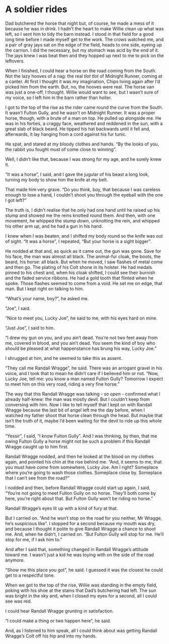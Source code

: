 # A soldier rides

Dad butchered the horse that night but, of course, he made a mess of it because he was in drink. I hadn't the heart to make Willie clean up what was left, so I sent him to tidy the barn instead. I stood in that field for a good long time before I made myself get to the work. The crows watched me, and a pair of gray jays sat on the edge of the field, heads to one side, eyeing up the carrion. I did the necessary, but my stomach was acid by the end of it. The jays knew I was beat then and they hopped up next to me to pick on the leftovers.

When I finished, I could hear a horse on the road coming from the South. Not the lazy hooves of a nag: the real *tlot tlot* of Midnight Runner, coming at a canter. At first I thought it was my imagination, Chips living again after I'd picked him from the earth. But, no, the hooves were real. The horse van was just a one-off, I thought. Willie would want to see, but I wasn't sure of my voice, so I left him in the barn rather than holler.

I got to the top of the rise as the rider came round the curve from the South. It wasn't Fulton Gully, and he wasn't on Midnight Runner. It was a proper horse, though, with a brute of a man on top. He pulled up alongside me. He was in his forties, a craggy face, weathered and reddened in the sun, with a great slab of black beard. He tipped his hat backwards until it fell and, afterwards, it lay hanging from a cord against his fur tunic.

He spat, and stared at my bloody clothes and hands. "By the looks of you, the rabbit you fought must of come close to winning".

Well, I didn't like that, because I was strong for my age, and he surely knew it.

"It was a horse", I said, and I gave the jugular of his beast a long look, turning my body to show him the knife at my belt. 

That made him very grave. "Do you think, boy, that because I was careless enough to lose a hand, I couldn't shoot you through the eyeball with the one I got left?"

The truth is, I didn't realise that he only had one hand until he raised up his stump and showed me the reins knotted round them. And then, with one movement, he whipped the stump *down*, unknotting the rein, and whipped his other arm *up*, and he had a gun in his hand.

I knew when I was beaten, and I shifted my body round so the knife was out of sight. "It was a horse", I repeated, "But your horse is a sight bigger".

He nodded at that and, as quick as it came out, the gun was gone. Save for his face, the man was almost all black. The animal-fur cloak, the boots, the beard, his horse: all black. But when he moved, I saw flashes of metal come and then go. The plating of his Colt shone in its holster.  He had medals pinned to his chest and, when his cloak shifted, I could see their burnish and the faded service ribbons. He had a gold tooth that flinted when he spoke. Those flashes seemed to come from a void. He set me on edge, that man. But I kept right on talking to him.

"What's your name, boy?", he asked me.

"Joe", I said.

"Nice to meet you, Lucky Joe", he said to me, with his eyes hard on mine.

"Just Joe", I said to him.

"I drew my gun on you, and you ain't dead. You're not two feet away from me, covered in blood, and you ain't dead. You seem the kind of boy who should be pleased at what happenstance has brung his way, Lucky Joe."

I shrugged at him, and he seemed to take this as assent.

"They call me Randall Wragge", he said. There was an arrogant gravel in his voice, and I took that to mean he didn't care if I believed him or not. "Now, Lucky Joe, tell me: you know a man named Fulton Gully? Tomorrow I expect to meet him on this very road, riding a very fine horse."

The way that this Randall Wragge was talking - so *open* - confirmed what I already half-knew: the man was mostly devil. But I couldn't keep from conversing with him. Now I like to tell myself that I kept on with Randall Wragge because the last bit of angel left me the day before, when I watched my father shoot that horse clean through the head. But maybe that isn't the truth of it, maybe I'd been waiting for the devil to ride up this whole time.   

"Yessir", I said, "I know Fulton Gully". And I was thinking, by then, that me owing Fulton Gully a horse might not be such a problem if this Randall Wragge caught up to him first.

Randall Wragge nodded, and then he looked at the blood on my clothes again, and pointed his chin at the rise behind me. "And, it seems to me, that you must have *come* from somewhere, Lucky Joe. Am I right? Someplace where you're going to wash those clothes. Someplace close by. Someplace that I can't see from the road?"

I nodded and then, before Randall Wragge could start up again, I said, "You're not going to meet Fulton Gully on no horse. They'll both come by here, you're right about that. But Fulton Gully won't be riding no horse."

Randall Wragge's eyes lit up with a kind of fury at that.

But I carried on. "And he won't stop on the road for you neither, Mr Wragge, he's suspicious like". I stopped for a second because my mouth was dry, and because I thought it polite to give Randall Wragge a chance to shoot me. And, when he didn't, I carried on. "But Fulton Gully will stop for me. He'll stop for me, if I ask him to."

And after I said that, something changed in Randall Wragge's attitude toward me. I wasn't just a kid he was toying with on the side of the road anymore.

"Show me this place you got", he said. I guessed it was the closest he could get to a respectful tone.

When we got to the top of the rise, Willie was standing in the empty field, poking with his shoe at the stains that Dad's butchering had left. The sun was bright in the sky and, when I closed my eyes for a second, all I could see was red.

I could hear Randall Wragge grunting in satisfaction.

"I could make a thing or two happen here", he said. 

And, as I listened to him speak, all I could think about was getting Randall Wragge's Colt off his hip and into my hands.